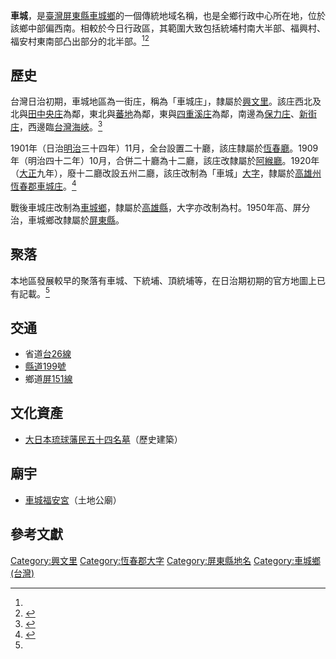 {{noteTA　
|1 = zh-cn:庄; zh-hk:庄; zh-tw:庄;
}}
'''車城'''，是[[臺灣|臺灣]][[屏東縣|屏東縣]][[車城鄉_(台灣)|車城鄉]]的一個傳統地域名稱，也是全鄉行政中心所在地，位於該鄉中部偏西南。相較於今日行政區，其範圍大致包括統埔村南大半部、福興村、福安村東南部凸出部分的北半部。<ref name="臺灣堡圖"/><ref name="車城鄉地圖">{{cite book |title=屏東縣車城鄉行政區域圖 |date=2005年7月 |publisher=內政部}}</ref>

==歷史==
台灣日治初期，車城地區為一街庄，稱為「車城庄」，隸屬於[[興文里|興文里]]。該庄西北及北與[[田中央_(屏東縣)|田中央庄]]為鄰，東北與[[蕃地_(屏東郡)|蕃地]]為鄰，東與[[四重溪庄|四重溪庄]]為鄰，南邊為[[保力庄|保力庄]]、[[新街_(屏東縣)|新街庄]]，西邊臨[[台灣海峽|台灣海峽]]。<ref name="臺灣堡圖">{{cite book |title=臺灣堡圖 |date=1904年 |publisher=臺灣總督府}}</ref>

1901年（日治[[明治|明治]]三十四年）11月，全台設置二十廳，該庄隸屬於[[恆春廳|恆春廳]]。1909年（明治四十二年）10月，合併二十廳為十二廳，該庄改隸屬於[[阿緱廳|阿緱廳]]。1920年（[[大正|大正]]九年），廢十二廳改設五州二廳，該庄改制為「車城」[[大字|大字]]，隸屬於[[高雄州|高雄州]][[恆春郡|恆春郡]][[車城庄|車城庄]]。<ref>{{cite book |editor=台灣總督府、台灣日日新報社合編 |title=新舊對照管轄便覽 |date=1921年 |publisher=成文出版社}}</ref>

戰後車城庄改制為[[車城鄉_(台灣)|車城鄉]]，隸屬於[[高雄縣|高雄縣]]，大字亦改制為村。1950年高、屏分治，車城鄉改隸屬於[[屏東縣|屏東縣]]。

==聚落==
本地區發展較早的聚落有車城、下統埔、頂統埔等，在日治期初期的官方地圖上已有記載。<ref name="臺灣堡圖"/>

==交通==
*省道[[台26線|台26線]]
*[[縣道199號|縣道199號]]
*鄉道[[屏151線|屏151線]]

==文化資產==
*[[大日本琉球藩民五十四名墓|大日本琉球藩民五十四名墓]]（歷史建築）

==廟宇==
*[[車城福安宮|車城福安宮]]（土地公廟）

==參考文獻==
{{reflist}}

{{恆春郡}}

[[Category:興文里|Category:興文里]]
[[Category:恆春郡大字|Category:恆春郡大字]]
[[Category:屏東縣地名|Category:屏東縣地名]]
[[Category:車城鄉_(台灣)|Category:車城鄉 (台灣)]]